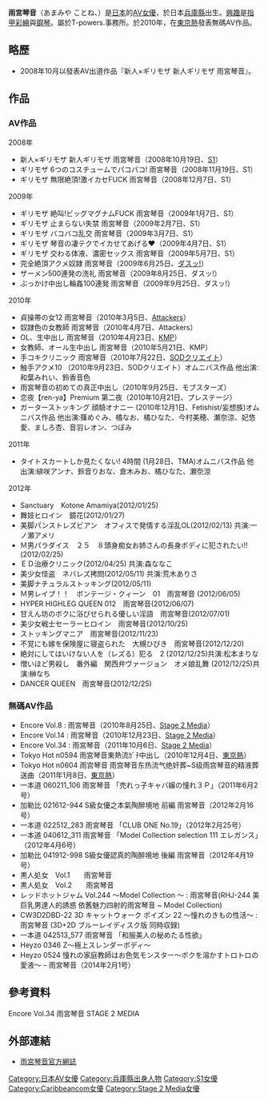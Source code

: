 {{AV女優|
|モデル名=雨宮 琴音
|ふりがな=あまみや ことね
|画像ファイル=
|別名=
|愛称=
|生年=1988
|生月=3
|生日=30
|出身地={{JPN}}・[[兵庫縣|兵庫縣]]
|血液型=B型
|時点=
|身長=168
|体重=50.7
|バスト=87
|ウエスト=56
|ヒップ=83
|カップ=E
|股下=
|靴=
|身体備考=
|ジャンル=[[色情片|色情片]]
|AV出演期間=2008年 -
|活動備考=
|他の活動=
|その他=
}}
{{japanese|japanese=雨宮 琴音|kana=あまみや ことね|romaji=Amamiya Kotone}}

'''雨宮琴音'''（あまみや ことね、{{bd|1988年|3月30日|}}）是[[日本|日本]]的[[AV女優|AV女優]]，於日本[[兵庫縣|兵庫縣]]出生。[[興趣|興趣]]是[[指甲彩繪|指甲彩繪]]與[[鋼琴|鋼琴]]。屬於T-powers.事務所。於2010年，在[[東京熱|東京熱]]發表無碼AV作品。

== 略歷 ==
* 2008年10月以發表AV出道作品『新人×ギリモザ 新人ギリモザ 雨宮琴音』。

== 作品 ==
=== AV作品 === 
;2008年
* 新人×ギリモザ 新人ギリモザ 雨宮琴音（2008年10月19日、[[S1_(AV公司)|S1]]）
* ギリモザ 6つのコスチュームでパコパコ! 雨宮琴音（2008年11月19日、S1）
* ギリモザ 無限絶頂!激イカセFUCK 雨宮琴音（2008年12月7日、S1）

;2009年
* ギリモザ 絶叫!ビッグマグナムFUCK 雨宮琴音（2009年1月7日、S1）
* ギリモザ 止まらない失禁 雨宮琴音（2009年2月7日、S1）
* ギリモザ バコバコ乱交 雨宮琴音（2009年3月7日、S1）
* ギリモザ 琴音の凄テクでイカせてあげる♥（2009年4月7日、S1）
* ギリモザ 交わる体液、濃密セックス 雨宮琴音（2009年5月7日、S1）
* 完全絶頂アクメ奴隷 雨宮琴音（2009年6月25日、[[ダスッ!|ダスッ!]]）
* ザーメン500連発の洗礼 雨宮琴音（2009年8月25日、ダスッ!）
* ぶっかけ中出し輪姦100連発 雨宮琴音（2009年9月25日、ダスッ!）

;2010年
* 貞操帯の女12 雨宮琴音（2010年3月5日、[[Attackers|Attackers]]）
* 奴隷色の女教師 雨宮琴音（2010年4月7日、Attackers）
* OL、生中出し 雨宮琴音（2010年4月23日、[[KMP|KMP]]）
* 女教師、オール生中出し 雨宮琴音（2010年5月21日、KMP）
* 手コキクリニック 雨宮琴音（2010年7月22日、[[SODクリエイト|SODクリエイト]]）
* 触手アクメ10 （2010年9月23日、SODクリエイト）オムニバス作品 他出演:和葉みれい、鈴香音色
* 雨宮琴音の初めての真正中出し（2010年9月25日、モブスターズ）
* 恋夜【ren-ya】Premium 第二夜（2010年10月21日、プレステージ）
* ガーターストッキング 顔騎オナニー (2010年12月1日、Fetishist/妄想族)オムニバス作品 他出演:篠めぐみ、橘なお、橘ひなた、今村美穂、瀬奈涼、妃悠愛、ましろ杏、音羽レオン、つぼみ
;2011年
* タイトスカートしか見たくない! 4時間 (1月28日、TMA)オムニバス作品 他出演:緋咲アンナ、鈴音りおな、倉木みお、橘ひなた、瀬奈涼
;2012年
*Sanctuary　Kotone Amamiya(2012/01/25)
*舞妓ヒロイン　鏡花(2012/01/27)
*美脚パンストレズビアン　オフィスで発情する淫乱OL(2012/02/13) 共演:一ノ瀬アメリ
*Ｍ男パラダイス　２５　８頭身痴女お姉さんの長身ボディに犯されたい!!(2012/02/25)
*ＥＤ治療クリニック(2012/04/25) 共演:森ななこ
*美少女怪盗　ネバレズ拷問(2012/05/11) 共演:荒木ありさ
*美脚ナチュラルストッキング(2012/05/11)
*Ｍ男レイプ！！　ボンテージ・クィーン　01　雨宮琴音 (2012/06/05)
*HYPER HIGHLEG QUEEN 012　雨宮琴音(2012/06/07)
*甘えん坊のボクに浴びせられる優しい淫語　雨宮琴音(2012/07/01)
*美少女戦士セーラーヒロイン　雨宮琴音(2012/10/25)
*ストッキングマニア　雨宮琴音(2012/11/23)
*不覚にも嫁を保険屋に寝盗られた　大槻ひびき　雨宮琴音(2012/12/20)
*絶対にしてはいけない人を（レズる）犯る　2 (2012/12/25)共演:松本まりな
*憎いほど男殺し　番外編　関西弁ヴァージョン　オメ娘乱舞 (2012/12/25)共演:榊なち
*DANCER QUEEN　雨宮琴音(2012/12/25)

=== 無碼AV作品 === 
* Encore Vol.8 : 雨宮琴音（2010年8月25日、[[Stage_2_Media|Stage 2 Media]]）
* Encore Vol.14 : 雨宮琴音（2010年12月23日、[[Stage_2_Media|Stage 2 Media]]）
* Encore Vol.34 : 雨宮琴音（2011年10月6日、[[Stage_2_Media|Stage 2 Media]]）
* Tokyo Hot n0594 雨宮琴音東熱流ｶﾞﾁ中出し（2010年12月4日、[[東京熱|東京熱]]）
* Tokyo Hot n0604 雨宫琴音 雨宫琴音东热流气绝奸葬~S级雨宫琴音的精液葬送曲（2011年1月8日、[[東京熱|東京熱]]）
* 一本道 060211_106 雨宮琴音 「売れっ子キャバ嬢の憧れ３Ｐ」（2011年6月2号）
* 加勒比 021612-944 S級女優之本氣陶醉境地 前編 雨宮琴音（2012年2月16号）
* 一本道 022512_283 雨宮琴音 「CLUB ONE No.19」（2012年2月25号）
* 一本道 040612_311 雨宮琴音 「Model Collection selection 111 エレガンス」（2012年4月6号）
* 加勒比 041912-998 S級女優認真的陶醉境地 後編 雨宮琴音（2012年4月19号）
* 黒人処女　Vol.1　　雨宮琴音
* 黒人処女　Vol.2　　雨宮琴音
* レッドホットジャム Vol.244 ～Model Collection ～ : 雨宮琴音(RHJ-244 美巨乳男達人的誘惑 依舊魅力四射的雨宮琴音 ~ Model Collection)
* CW3D2DBD-22 3D キャットウォーク ポイズン 22 ～憧れのきもの性活～ : 雨宮琴音 (3D+2D ブルーレイディスク版 同時収録)
* 一本道 042513_577 雨宮琴音 「和服美人の秘めたる性欲」
* Heyzo 0346 Z～極上スレンダーボディ～
* Heyzo 0524 憧れの家庭教師はお色気モンスター～ボクを溶かすトロトロの愛液～ – 雨宮琴音（2014年2月1号）

== 參考資料 ==
<references/>
Encore Vol.34 雨宮琴音 STAGE 2 MEDIA

== 外部連結 == 
* [https://web.archive.org/web/20101129201431/http://blog.livedoor.jp/amamiya_kotone/ 雨宮琴音官方網誌]

{{DEFAULTSORT:Amamiya Kotone}}
[[Category:日本AV女優|Category:日本AV女優]]
[[Category:兵庫縣出身人物|Category:兵庫縣出身人物]]
[[Category:S1女優|Category:S1女優]]
[[Category:Caribbeancom女優|Category:Caribbeancom女優]]
[[Category:Stage_2_Media女優|Category:Stage 2 Media女優]]